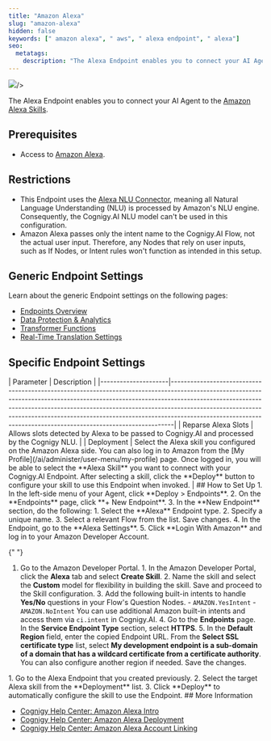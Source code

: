 ```yaml
---
title: "Amazon Alexa"
slug: "amazon-alexa"
hidden: false
keywords: [" amazon alexa", " aws", " alexa endpoint", " alexa"]
seo:
  metatags:
    description: "The Alexa Endpoint enables you to connect your AI Agent to the Amazon Alexa Skills."
---
```


<Frame>
  <img
    class="image-center"
    src="/_assets/ai/deploy/endpoint-reference/alexa.png"

  />
</Frame>

The Alexa Endpoint enables you to connect your AI Agent to the [Amazon Alexa Skills](https://alexa.amazon.com).

## Prerequisites

- Access to [Amazon Alexa](https://alexa.amazon.com).

## Restrictions

- This Endpoint uses the [Alexa NLU Connector](/ai/platform-features/nlu/external/nlu-connector-reference/alexa), meaning all Natural Language Understanding (NLU) is processed by Amazon's NLU engine. Consequently, the Cognigy.AI NLU model can't be used in this configuration.
- Amazon Alexa passes only the intent name to the Cognigy.AI Flow, not the actual user input. Therefore, any Nodes that rely on user inputs, such as If Nodes, or Intent rules won't function as intended in this setup.

## Generic Endpoint Settings

Learn about the generic Endpoint settings on the following pages:

- [Endpoints Overview](/ai/agents/deploy/endpoints/overview)
- [Data Protection & Analytics](/ai/agents/deploy/endpoints/data-protection-and-analytics)
- [Transformer Functions](/ai/for-developers/transformers/overview)
- [Real-Time Translation Settings](/ai/agents/deploy/endpoints/real-time-translation-settings)

## Specific Endpoint Settings

<Accordion title="Alexa Settings">
  | Parameter | Description |
  |---------------------|-------------------------------------------------------------------------------------------------------------------------------------------------------------------------------------------------------------------------------------------------------------------------------------------------------------------------------------------------------------------------------------------------------|
  | Reparse Alexa Slots | Allows slots detected by Alexa to be passed to
  Cognigy.AI and processed by the Cognigy NLU. | | Deployment | Select the Alexa
  skill you configured on the Amazon Alexa side. You can also log in to Amazon
  from the [My Profile](/ai/administer/user-menu/my-profile) page. Once
  logged in, you will be able to select the **Alexa Skill** you want to connect
  with your Cognigy.AI Endpoint. After selecting a skill, click the **Deploy**
  button to configure your skill to use this Endpoint when invoked. |
</Accordion>
## How to Set Up

<AccordionGroup>
  <Accordion title="1. Create an Alexa Endpoint">
    1. In the left-side menu of your Agent, click **Deploy > Endpoints**.
    2. On the **Endpoints** page, click **+ New Endpoint**.
    3. In the **New Endpoint** section, do the following:
        1. Select the **Alexa** Endpoint type.
        2. Specify a unique name.
        3. Select a relevant Flow from the list. Save changes.
    4. In the Endpoint, go to the **Alexa Settings**.
    5. Click **Login With Amazon** and log in to your Amazon Developer Account.
  </Accordion>

{" "}
<Accordion title="2. Create an Alexa Skill">
  1. Go to the Amazon Developer Portal. 1. In the Amazon Developer Portal, click
  the **Alexa** tab and select **Create Skill**. 2. Name the skill and select
  the **Custom** model for flexibility in building the skill. Save and proceed
  to the Skill configuration. 3. Add the following built-in intents to handle
  **Yes/No** questions in your Flow's Question Nodes. - `AMAZON.YesIntent` -
  `AMAZON.NoIntent` You can use additional Amazon built-in intents and access
  them via `ci.intent` in Cognigy.AI. 4. Go to the **Endpoints** page. In the
  **Service Endpoint Type** section, select **HTTPS**. 5. In the **Default
  Region** field, enter the copied Endpoint URL. From the **Select SSL
  certificate type** list, select **My development endpoint is a sub-domain of a
  domain that has a wildcard certificate from a certificate authority**. You can
  also configure another region if needed. Save the changes.
</Accordion>

  <Accordion title="3. Finish Setup on the Cognigy.AI side">
    1. Go to the Alexa Endpoint that you created previously.
    2. Select the target Alexa skill from the **Deployment** list.
    3. Click **Deploy** to automatically configure the skill to use the Endpoint.
  </Accordion>
</AccordionGroup>
## More Information

- [Cognigy Help Center: Amazon Alexa Intro ](https://support.cognigy.com/hc/en-us/articles/360016192979)
- [Cognigy Help Center: Amazon Alexa Deployment ](https://support.cognigy.com/hc/en-us/articles/360016193099-Amazon-Alexa-Deploy-an-Endpoint)
- [Cognigy Help Center: Amazon Alexa Account Linking ](https://support.cognigy.com/hc/en-us/articles/360016153600-Amazon-Alexa-Account-Linking)
